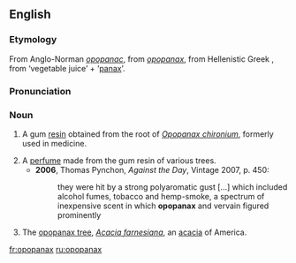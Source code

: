 ==English==
===Etymology===
From Anglo-Norman ''[[opopanac]]'', from {{L.}} ''[[opopanax]]'', from Hellenistic Greek '''{{polytonic|[[ὀποπάναξ]]}}''', from {{AGr.}} '''{{polytonic|[[ὀπός]]}}''' ‘vegetable juice’ + '''{{polytonic|[[πάναξ]]}}''' ‘[[panax]]’.

===Pronunciation===
{{IPA|/əˈpɒpənæks/}}

===Noun===
{{en-noun|-}}

# {{obsolete}} A gum [[resin]] obtained from the root of ''[[Opopanax chironium]]'', formerly used in medicine.
# A [[perfume]] made from the gum resin of various trees.
#*'''2006''', Thomas Pynchon, ''Against the Day'', Vintage 2007, p. 450:
#*:they were hit by a strong polyaromatic gust [...] which included alcohol fumes, tobacco and hemp-smoke, a spectrum of inexpensive scent in which '''opopanax''' and vervain figured prominently
# The [[opopanax tree]], ''[[Acacia farnesiana]]'', an [[acacia]] of America.

[[fr:opopanax]]
[[ru:opopanax]]